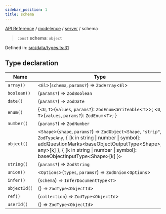 ```yaml
---
sidebar_position: 1
title: schema
---
```


[API Reference](/api-reference/modelence/server/variables/../../../index) / [modelence](/api-reference/modelence/server/variables/../../index) / [server](/api-reference/modelence/server/variables/../index) / schema

> `const` **schema**: `object`

Defined in: [src/data/types.ts:31](https://github.com/modelence/modelence/blob/058768fe0d4b5ec6a83211d4f894db3f17565b0b/packages/modelence/src/data/types.ts#L31)

## Type declaration

| Name | Type | Default value | Defined in |
| ------ | ------ | ------ | ------ |
| <a id="array"></a> `array()` | \<`El`\>(`schema`, `params?`) => `ZodArray`\<`El`\> | `schemaArray` | [src/data/types.ts:36](https://github.com/modelence/modelence/blob/058768fe0d4b5ec6a83211d4f894db3f17565b0b/packages/modelence/src/data/types.ts#L36) |
| <a id="boolean"></a> `boolean()` | (`params?`) => `ZodBoolean` | `schemaBoolean` | [src/data/types.ts:35](https://github.com/modelence/modelence/blob/058768fe0d4b5ec6a83211d4f894db3f17565b0b/packages/modelence/src/data/types.ts#L35) |
| <a id="date"></a> `date()` | (`params?`) => `ZodDate` | `schemaDate` | [src/data/types.ts:34](https://github.com/modelence/modelence/blob/058768fe0d4b5ec6a83211d4f894db3f17565b0b/packages/modelence/src/data/types.ts#L34) |
| <a id="enum"></a> `enum()` | \{\<`U`, `T`\>(`values`, `params?`): `ZodEnum`\<`Writeable`\<`T`\>\>; \<`U`, `T`\>(`values`, `params?`): `ZodEnum`\<`T`\>; \} | `schemaEnum` | [src/data/types.ts:38](https://github.com/modelence/modelence/blob/058768fe0d4b5ec6a83211d4f894db3f17565b0b/packages/modelence/src/data/types.ts#L38) |
| <a id="number"></a> `number()` | (`params?`) => `ZodNumber` | `schemaNumber` | [src/data/types.ts:33](https://github.com/modelence/modelence/blob/058768fe0d4b5ec6a83211d4f894db3f17565b0b/packages/modelence/src/data/types.ts#L33) |
| <a id="object"></a> `object()` | \<`Shape`\>(`shape`, `params?`) => `ZodObject`\<`Shape`, `"strip"`, `ZodTypeAny`, \{ \[k in string \| number \| symbol\]: addQuestionMarks\<baseObjectOutputType\<Shape\>, any\>\[k\] \}, \{ \[k in string \| number \| symbol\]: baseObjectInputType\<Shape\>\[k\] \}\> | `schemaObject` | [src/data/types.ts:37](https://github.com/modelence/modelence/blob/058768fe0d4b5ec6a83211d4f894db3f17565b0b/packages/modelence/src/data/types.ts#L37) |
| <a id="string"></a> `string()` | (`params?`) => `ZodString` | `schemaString` | [src/data/types.ts:32](https://github.com/modelence/modelence/blob/058768fe0d4b5ec6a83211d4f894db3f17565b0b/packages/modelence/src/data/types.ts#L32) |
| <a id="union"></a> `union()` | \<`Options`\>(`types`, `params?`) => `ZodUnion`\<`Options`\> | - | [src/data/types.ts:48](https://github.com/modelence/modelence/blob/058768fe0d4b5ec6a83211d4f894db3f17565b0b/packages/modelence/src/data/types.ts#L48) |
| `infer()` | (`schema`) => `InferDocumentType`\<`T`\> | - | [src/data/types.ts:49](https://github.com/modelence/modelence/blob/058768fe0d4b5ec6a83211d4f894db3f17565b0b/packages/modelence/src/data/types.ts#L49) |
| `objectId()` | () => `ZodType`\<`ObjectId`\> | - | [src/data/types.ts:39](https://github.com/modelence/modelence/blob/058768fe0d4b5ec6a83211d4f894db3f17565b0b/packages/modelence/src/data/types.ts#L39) |
| `ref()` | (`collection`) => `ZodType`\<`ObjectId`\> | - | [src/data/types.ts:45](https://github.com/modelence/modelence/blob/058768fe0d4b5ec6a83211d4f894db3f17565b0b/packages/modelence/src/data/types.ts#L45) |
| `userId()` | () => `ZodType`\<`ObjectId`\> | - | [src/data/types.ts:42](https://github.com/modelence/modelence/blob/058768fe0d4b5ec6a83211d4f894db3f17565b0b/packages/modelence/src/data/types.ts#L42) |
